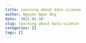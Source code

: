 ```yaml
---
title: Learning about data science
author: Nguyen Ngoc Duy
date: '2021-01-30'
slug: learning-about-data-science
categories: []
tags: []
---
```

